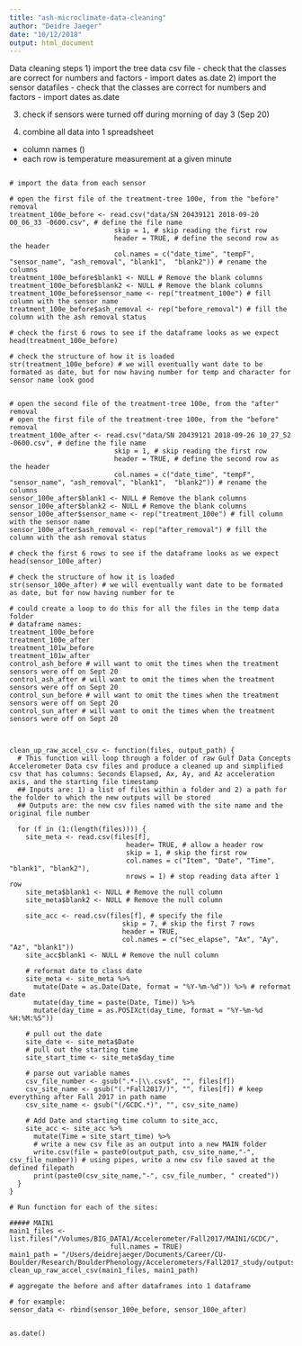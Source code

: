 ```yaml
---
title: "ash-microclimate-data-cleaning"
author: "Deidre Jaeger"
date: "10/12/2018"
output: html_document
---
```


Data cleaning steps
1) import the tree data csv file
  - check that the classes are correct for numbers and factors
  - import dates as.date
2) import the sensor datafiles
 - check that the classes are correct for numbers and factors
 - import dates as.date
 
3) check if sensors were turned off during morning of day 3 (Sep 20)
 
 4) combine all data into 1 spreadsheet
 - column names ()
 - each row is temperature measurement at a given minute
 
```r-load-libraries

```
 
 
 
```r-import-data

# import the data from each sensor

# open the first file of the treatment-tree 100e, from the "before" removal
treatment_100e_before <- read.csv("data/SN 20439121 2018-09-20 00_06_33 -0600.csv", # define the file name
                          skip = 1, # skip reading the first row
                          header = TRUE, # define the second row as the header
                          col.names = c("date_time", "tempF", "sensor_name", "ash_removal", "blank1",  "blank2")) # rename the columns
treatment_100e_before$blank1 <- NULL # Remove the blank columns
treatment_100e_before$blank2 <- NULL # Remove the blank columns
treatment_100e_before$sensor_name <- rep("treatment_100e") # fill column with the sensor name
treatment_100e_before$ash_removal <- rep("before_removal") # fill the column with the ash removal status

# check the first 6 rows to see if the dataframe looks as we expect
head(treatment_100e_before)

# check the structure of how it is loaded
str(treatment_100e_before) # we will eventually want date to be formated as date, but for now having number for temp and character for sensor name look good


# open the second file of the treatment-tree 100e, from the "after" removal
# open the first file of the treatment-tree 100e, from the "before" removal
treatment_100e_after <- read.csv("data/SN 20439121 2018-09-26 10_27_52 -0600.csv", # define the file name
                          skip = 1, # skip reading the first row
                          header = TRUE, # define the second row as the header
                          col.names = c("date_time", "tempF", "sensor_name", "ash_removal", "blank1",  "blank2")) # rename the columns
sensor_100e_after$blank1 <- NULL # Remove the blank columns
sensor_100e_after$blank2 <- NULL # Remove the blank columns
sensor_100e_after$sensor_name <- rep("treatment_100e") # fill column with the sensor name
sensor_100e_after$ash_removal <- rep("after_removal") # fill the column with the ash removal status

# check the first 6 rows to see if the dataframe looks as we expect
head(sensor_100e_after)

# check the structure of how it is loaded
str(sensor_100e_after) # we will eventually want date to be formated as date, but for now having number for te

# could create a loop to do this for all the files in the temp data folder
# dataframe names:
treatment_100e_before
treatment_100e_after 
treatment_101w_before
treatment_101w_after
control_ash_before # will want to omit the times when the treatment sensors were off on Sept 20
control_ash_after # will want to omit the times when the treatment sensors were off on Sept 20
control_sun_before # will want to omit the times when the treatment sensors were off on Sept 20
control_sun_after # will want to omit the times when the treatment sensors were off on Sept 20



```
 
```r-example-for-loop-data-loading

clean_up_raw_accel_csv <- function(files, output_path) {
  # This function will loop through a folder of raw Gulf Data Concepts Accelerometer Data csv files and produce a cleaned up and simplified csv that has columns: Seconds Elapsed, Ax, Ay, and Az acceleration axis, and the starting file timestamp
  ## Inputs are: 1) a list of files within a folder and 2) a path for the folder to which the new outputs will be stored
  ## Outputs are: the new csv files named with the site name and the original file number
  
  for (f in (1:(length(files)))) {
    site_meta <- read.csv(files[f], 
                             header= TRUE, # allow a header row
                             skip = 1, # skip the first row
                             col.names = c("Item", "Date", "Time", "blank1", "blank2"),
                             nrows = 1) # stop reading data after 1 row
    site_meta$blank1 <- NULL # Remove the null column
    site_meta$blank2 <- NULL # Remove the null column
    
    site_acc <- read.csv(files[f], # specify the file
                            skip = 7, # skip the first 7 rows
                            header = TRUE,
                            col.names = c("sec_elapse", "Ax", "Ay", "Az", "blank1"))
    site_acc$blank1 <- NULL # Remove the null column
    
    # reformat date to class date
    site_meta <- site_meta %>% 
      mutate(Date = as.Date(Date, format = "%Y-%m-%d")) %>% # reformat date
      mutate(day_time = paste(Date, Time)) %>% 
      mutate(day_time = as.POSIXct(day_time, format = "%Y-%m-%d %H:%M:%S"))
    
    # pull out the date
    site_date <- site_meta$Date
    # pull out the starting time
    site_start_time <- site_meta$day_time
    
    # parse out variable names
    csv_file_number <- gsub(".*-|\\.csv$", "", files[f])
    csv_site_name <- gsub("(.*Fall2017/)", "", files[f]) # keep everything after Fall 2017 in path name
    csv_site_name <- gsub("(/GCDC.*)", "", csv_site_name) 
    
    # Add Date and starting time column to site_acc, 
    site_acc <- site_acc %>% 
      mutate(Time = site_start_time) %>% 
      # write a new csv file as an output into a new MAIN folder
      write.csv(file = paste0(output_path, csv_site_name,"-", csv_file_number)) # using pipes, write a new csv file saved at the defined filepath
      print(paste0(csv_site_name,"-", csv_file_number, " created"))
  }
}

```
 
```r-use-function-data-loading
# Run function for each of the sites:

##### MAIN1
main1_files <- list.files("/Volumes/BIG_DATA1/Accelerometer/Fall2017/MAIN1/GCDC/",
                         full.names = TRUE)
main1_path = "/Users/deidrejaeger/Documents/Career/CU-Boulder/Research/BoulderPhenology/Accelerometers/Fall2017_study/outputs/main1/"
clean_up_raw_accel_csv(main1_files, main1_path)
```

 
 
```r-bind-into-1-csv

# aggregate the before and after dataframes into 1 dataframe

# for example:
sensor_data <- rbind(sensor_100e_before, sensor_100e_after)


```
 
```r-format-date-time

as.date()

```
 
 
 